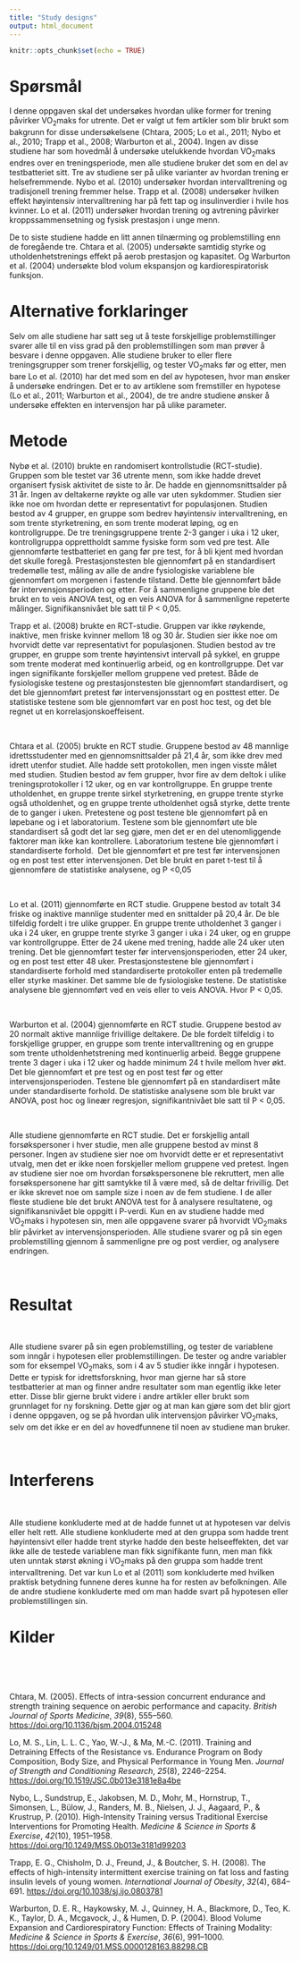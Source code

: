 ```yaml
---
title: "Study designs"
output: html_document
---
```


```r
knitr::opts_chunk$set(echo = TRUE)
```

# Spørsmål


I denne oppgaven skal det undersøkes hvordan ulike former for trening påvirker VO~2~maks for utrente. Det er valgt ut fem artikler som blir brukt som bakgrunn for disse undersøkelsene (Chtara, 2005; Lo et al., 2011; Nybo et al., 2010; Trapp et al., 2008; Warburton et al., 2004).<!-- Får du til å bruke referansehåndteringen som finns inbyggt i RStudio/RMarkdown? --> Ingen av disse studiene har som hovedmål å undersøke utelukkende hvordan VO~2~maks endres over en treningsperiode, men alle studiene bruker det som en del av testbatteriet sitt. Tre av studiene ser på ulike varianter av hvordan trening er helsefremmende. Nybo et al. (2010) undersøker hvordan intervalltrening og tradisjonell trening fremmer helse. Trapp et al. (2008) undersøker hvilken effekt høyintensiv intervalltrening har på fett tap og insulinverdier i hvile hos kvinner. Lo et al. (2011) undersøker hvordan trening og avtrening påvirker kroppssammensetning og fysisk prestasjon i unge menn. 

De to siste studiene hadde en litt annen tilnærming og problemstilling enn de foregående tre. Chtara et al. (2005) undersøkte samtidig styrke og utholdenhetstrenings effekt på aerob prestasjon og kapasitet. Og Warburton et al. (2004) undersøkte blod volum ekspansjon og kardiorespiratorisk funksjon.


# Alternative forklaringer

Selv om alle studiene har satt seg ut å teste forskjellige problemstillinger svarer alle til en viss grad på den problemstillingen som man prøver å besvare i denne oppgaven. Alle studiene bruker to eller flere treningsgrupper som trener forskjellig, og tester VO~2~maks før og etter, men bare Lo et al. (2010) har det med som en del av hypotesen, hvor man ønsker å undersøke endringen. Det er to av artiklene som fremstiller en hypotese (Lo et al., 2011; Warburton et al., 2004), de tre andre studiene ønsker å undersøke effekten en intervensjon har på ulike parameter.



# Metode

<!-- Denne delen kan du godt skrive mer sammen og disponere tematisk kring (1) studiedesigner og (2) statistisk metode. Forklar f.eks. hva er randomisert kontrollert studie er og hvordan den kan bli brukt for å finne ut av spørsmålene som de ulike studiene stiller.   -->

Nybø et al. (2010) brukte en randomisert kontrollstudie (RCT-studie). Gruppen som ble testet var 36 utrente menn, som ikke hadde drevet organisert fysisk aktivitet de siste to år. De hadde en gjennomsnittsalder på 31 år. Ingen av deltakerne røykte og alle var uten sykdommer. Studien sier ikke noe om hvordan dette er representativt for populasjonen. Studien bestod av 4 grupper, en gruppe som bedrev høyintensiv intervalltrening, en som trente styrketrening, en som trente moderat løping, og en kontrollgruppe. De tre treningsgruppene trente 2-3 ganger i uka i 12 uker, kontrollgruppa opprettholdt samme fysiske form som ved pre test. Alle gjennomførte testbatteriet en gang før pre test, for å bli kjent med hvordan det skulle foregå. Prestasjonstesten ble gjennomført på en standardisert tredemølle test, måling av alle de andre fysiologiske variablene ble gjennomført om morgenen i fastende tilstand. Dette ble gjennomført både før intervensjonsperioden og etter. For å sammenligne gruppene ble det brukt en to veis ANOVA test, og en veis ANOVA for å sammenligne repeterte målinger. Signifikansnivået ble satt til P \< 0,05.<!-- Hvorfor, forklar nærmere hvorfor disse testene ble brukt, hva i designet hva det som muliggjorde bruken av denne testen. -->

Trapp et al. (2008) brukte en RCT-studie. Gruppen var ikke røykende, inaktive, men friske kvinner mellom 18 og 30 år. Studien sier ikke noe om hvorvidt dette var representativt for populasjonen. Studien bestod av tre grupper, en gruppe som trente høyintensivt intervall på sykkel, en gruppe som trente moderat med kontinuerlig arbeid, og en kontrollgruppe. Det var ingen signifikante forskjeller mellom gruppene ved pretest. Både de fysiologiske testene og prestasjonstesten ble gjennomført standardisert, og det ble gjennomført pretest før intervensjonsstart og en posttest etter. De statistiske testene som ble gjennomført var en post hoc test, og det ble regnet ut en korrelasjonskoeffeisent.<!-- Samme som over: Hvorfor? -->

 

Chtara et al. (2005) brukte en RCT studie. Gruppene bestod av 48 mannlige idrettsstudenter med en gjennomsnittsalder på 21,4 år, som ikke drev med idrett utenfor studiet. Alle hadde sett protokollen, men ingen visste målet med studien. Studien bestod av fem grupper, hvor fire av dem deltok i ulike treningsprotokoller i 12 uker, og en var kontrollgruppe. En gruppe trente utholdenhet, en gruppe trente sirkel styrketrening, en gruppe trente styrke også utholdenhet, og en gruppe trente utholdenhet også styrke, dette trente de to ganger i uken. Pretestene og post testene ble gjennomført på en løpebane og i et laboratorium. Testene som ble gjennomført ute ble standardisert så godt det lar seg gjøre, men det er en del utenomliggende faktorer man ikke kan kontrollere. Laboratorium testene ble gjennomført i standardiserte forhold.  Det ble gjennomført et pre test før intervensjonen og en post test etter intervensjonen. Det ble brukt en paret t-test til å gjennomføre de statistiske analysene, og P \<0,05

 

Lo et al. (2011) gjennomførte en RCT studie. Gruppene bestod av totalt 34 friske og inaktive mannlige studenter med en snittalder på 20,4 år. De ble tilfeldig fordelt i tre ulike grupper. En gruppe trente utholdenhet 3 ganger i uka i 24 uker, en gruppe trente styrke 3 ganger i uka i 24 uker, og en gruppe var kontrollgruppe. Etter de 24 ukene med trening, hadde alle 24 uker uten trening. Det ble gjennomført tester før intervensjonsperioden, etter 24 uker, og en post test etter 48 uker. Prestasjonstestene ble gjennomført i standardiserte forhold med standardiserte protokoller enten på tredemølle eller styrke maskiner. Det samme ble de fysiologiske testene. De statistiske analysene ble gjennomført ved en veis eller to veis ANOVA. Hvor P \< 0,05.

 

Warburton et al. (2004) gjennomførte en RCT studie. Gruppene bestod av 20 normalt aktive mannlige frivillige deltakere. De ble fordelt tilfeldig i to forskjellige grupper, en gruppe som trente intervalltrening og en gruppe som trente utholdenhetstrening med kontinuerlig arbeid. Begge gruppene trente 3 dager i uka i 12 uker og hadde minimum 24 t hvile mellom hver økt. Det ble gjennomført et pre test og en post test før og etter intervensjonsperioden. Testene ble gjennomført på en standardisert måte under standardiserte forhold. De statistiske analysene som ble brukt var ANOVA, post hoc og lineær regresjon, signifikantnivået ble satt til P \< 0,05.

 

Alle studiene gjennomførte en RCT studie. Det er forskjellig antall forsøkspersoner i hver studie, men alle gruppene bestod av minst 8 personer. Ingen av studiene sier noe om hvorvidt dette er et representativt utvalg, men det er ikke noen forskjeller mellom gruppene ved pretest. Ingen av studiene sier noe om hvordan forsøkspersonene ble rekruttert, men alle forsøkspersonene har gitt samtykke til å være med, så de deltar frivillig. Det er ikke skrevet noe om sample size i noen av de fem studiene. I de aller fleste studiene ble det brukt ANOVA test for å analysere resultatene, og signifikansnivået ble oppgitt i P-verdi. Kun en av studiene hadde med VO~2~maks i hypotesen sin, men alle oppgavene svarer på hvorvidt VO~2~maks blir påvirket av intervensjonsperioden. Alle studiene svarer og på sin egen problemstilling gjennom å sammenligne pre og post verdier, og analysere endringen.

 

# Resultat

 

Alle studiene svarer på sin egen problemstilling, og tester de variablene som inngår i hypotesen eller problemstillingen. De tester og andre variabler som for eksempel VO~2~maks, som i 4 av 5 studier ikke inngår i hypotesen. Dette er typisk for idrettsforskning, hvor man gjerne har så store testbatterier at man og finner andre resultater som man egentlig ikke leter etter<!-- Referanse på det? Muligens en observasjon du kan gjennomføre på bakgrunn av presenterte studier -->. Disse blir gjerne brukt videre i andre artikler eller brukt som grunnlaget for ny forskning. Dette gjør og at man kan gjøre som det blir gjort i denne oppgaven, og se på hvordan ulik intervensjon påvirker VO~2~maks, selv om det ikke er en del av hovedfunnene til noen av studiene man bruker.

 

# Interferens

 

Alle studiene konkluderte med at de hadde funnet ut at hypotesen var delvis eller helt rett. Alle studiene konkluderte med at den gruppa som hadde trent høyintensivt eller hadde trent styrke hadde den beste helseeffekten, det var ikke alle de testede variablene man fikk signifikante funn, men man fikk uten unntak størst økning i VO~2~maks på den gruppa som hadde trent intervalltrening. Det var kun Lo et al (2011) som konkluderte med hvilken praktisk betydning funnene deres kunne ha for resten av befolkningen. Alle de andre studiene konkluderte med om man hadde svart på hypotesen eller problemstillingen sin.

# Kilder

 

 

Chtara, M. (2005).
Effects of intra-session concurrent endurance and strength training sequence on
aerobic performance and capacity. *British Journal of Sports Medicine*, *39*(8),
555--560. <https://doi.org/10.1136/bjsm.2004.015248>

Lo, M. S., Lin, L. L. C., Yao, W.-J., & Ma, M.-C. (2011). Training
and Detraining Effects of the Resistance vs. Endurance Program on Body
Composition, Body Size, and Physical Performance in Young Men. *Journal of
Strength and Conditioning Research*, *25*(8), 2246--2254.
<https://doi.org/10.1519/JSC.0b013e3181e8a4be>

Nybo, L., Sundstrup, E., Jakobsen, M. D., Mohr, M., Hornstrup, T.,
Simonsen, L., Bülow, J., Randers, M. B., Nielsen, J. J., Aagaard, P., &
Krustrup, P. (2010). High-Intensity Training versus Traditional Exercise
Interventions for Promoting Health. *Medicine & Science in Sports &
Exercise*, *42*(10), 1951--1958.
<https://doi.org/10.1249/MSS.0b013e3181d99203>

Trapp, E. G., Chisholm, D. J., Freund, J., & Boutcher, S. H. (2008).
The effects of high-intensity intermittent exercise training on fat loss and
fasting insulin levels of young women. *International Journal of Obesity*,
*32*(4), 684--691. <https://doi.org/10.1038/sj.ijo.0803781>

Warburton, D. E. R., Haykowsky, M. J., Quinney, H. A., Blackmore, D.,
Teo, K. K., Taylor, D. A., Mcgavock, J., & Humen, D. P. (2004). Blood
Volume Expansion and Cardiorespiratory Function: Effects of Training Modality: *Medicine
& Science in Sports & Exercise*, *36*(6), 991--1000.
<https://doi.org/10.1249/01.MSS.0000128163.88298.CB>
